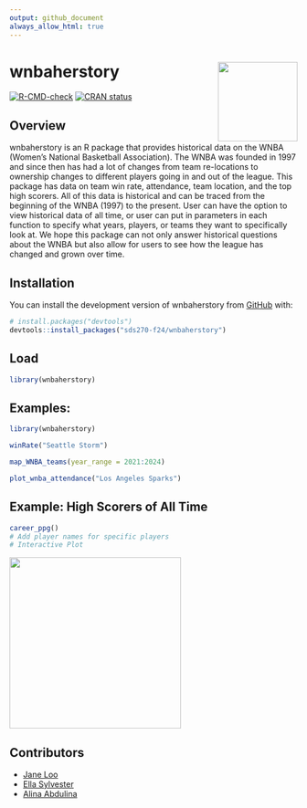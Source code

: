 ```yaml
---
output: github_document
always_allow_html: true
---
```


<!-- README.md is generated from README.Rmd. Please edit that file -->

# wnbaherstory <img src="data-raw/wnbaherstory.png" align="right" height="139"/>

<!-- badges: start -->
[![R-CMD-check](https://github.com/sds270-f24/wnbaherstory/actions/workflows/R-CMD-check.yaml/badge.svg)](https://github.com/sds270-f24/wnbaherstory/.github/workflows/R-CMD-check.yaml) 
[![CRAN status](https://www.r-pkg.org/badges/version/wnbaherstory)](https://CRAN.R-project.org/package=wnbaherstory)
<!-- badges: end -->

## Overview

wnbaherstory is an R package that provides historical data on the WNBA (Women's National Basketball Association). The WNBA was founded in 1997 and since then has had a lot of changes from team re-locations to ownership changes to different players going in and out of the league. This package has data on team win rate, attendance, team location, and the top high scorers. All of this data is historical and can be traced from the beginning of the WNBA (1997) to the present. User can have the option to view historical data of all time, or user can put in parameters in each function to specify what years, players, or teams they want to specifically look at. We hope this package can not only answer historical questions about the WNBA but also allow for users to see how the league has changed and grown over time. 

## Installation
You can install the development version of wnbaherstory from
[GitHub](https://github.com/) with:

``` r
# install.packages("devtools")
devtools::install_packages("sds270-f24/wnbaherstory")
```

## Load
``` r
library(wnbaherstory)
```

## Examples: 
```r
library(wnbaherstory)

winRate("Seattle Storm")

map_WNBA_teams(year_range = 2021:2024)

plot_wnba_attendance("Los Angeles Sparks")
```

## Example: High Scorers of All Time
```r
career_ppg()
# Add player names for specific players
# Interactive Plot
```
<img src="man/screenshot.png" align="center" height="300"/>


## Contributors
- [Jane Loo](https://github.com/janeloo10)
- [Ella Sylvester](https://github.com/esylvester04)
- [Alina Abdulina](https://github.com/AlinaAbdulina)

